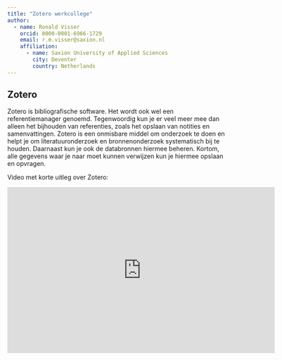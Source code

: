 ```yaml
---
title: "Zotero werkcollege"
author:
  - name: Ronald Visser
    orcid: 0000-0001-6966-1729
    email: r.m.visser@saxion.nl
    affiliation: 
      - name: Saxion University of Applied Sciences
        city: Deventer
        country: Netherlands
---
```


## Zotero

Zotero is bibliografische software. Het wordt ook wel een referentiemanager genoemd. Tegenwoordig kun je er veel meer mee dan alleen het bijhouden van referenties, zoals het opslaan van notities en samenvattingen. Zotero is een onmisbare middel om onderzoek te doen en helpt je om literatuuronderzoek en bronnenonderzoek systematisch bij te houden. Daarnaast kun je ook de databronnen hiermee beheren. Kortom, alle gegevens waar je naar moet kunnen verwijzen kun je hiermee opslaan en opvragen.

Video met korte uitleg over Zotero:

<iframe id="kaltura_player" type="text/javascript"  src='https://cdnapisec.kaltura.com/p/1488881/embedPlaykitJs/uiconf_id/52267962?iframeembed=true&entry_id=1_kxzxk0zi&config[provider]={"widgetId":"1_375t3i8d"}&config[playback]={"startTime":0}'  style="width: 608px;height: 378px;border: 0;" allowfullscreen webkitallowfullscreen mozAllowFullScreen allow="autoplay *; fullscreen *; encrypted-media *" sandbox="allow-downloads allow-forms allow-same-origin allow-scripts allow-top-navigation allow-pointer-lock allow-popups allow-modals allow-orientation-lock allow-popups-to-escape-sandbox allow-presentation allow-top-navigation-by-user-activation" title="Zotero (1) Uitleg"></iframe>
